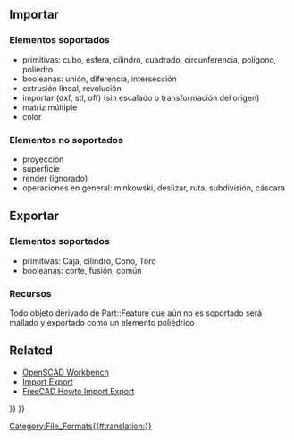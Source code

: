 <languages/>
{{TOCright}}
== Importar ==

=== Elementos soportados ===

* primitivas: cubo, esfera, cilindro, cuadrado, circunferencia, polígono, poliedro
* booleanas: unión, diferencia, intersección
* extrusión lineal, revolución
* importar (dxf, stl, off) (sin escalado o transformación del origen)
* matriz múltiple
* color

=== Elementos no soportados ===

* proyección
* superficie
* render (ignorado)
* operaciones en general: minkowski, deslizar, ruta, subdivisión, cáscara

== Exportar ==

=== Elementos soportados ===

* primitivas: Caja, cilindro, Cono, Toro
* booleanas: corte, fusión, común

=== Recursos ===

Todo objeto derivado de Part::Feature que aún no es soportado será mallado y exportado como un elemento poliédrico

== Related ==

* [[OpenSCAD Workbench]]
* [[Import Export]]
* [[FreeCAD Howto Import Export]]


{{Userdocnavi{{#translation:}}}}
{{OpenSCAD Tools navi{{#translation:}}}}
[[Category:File_Formats{{#translation:}}]]